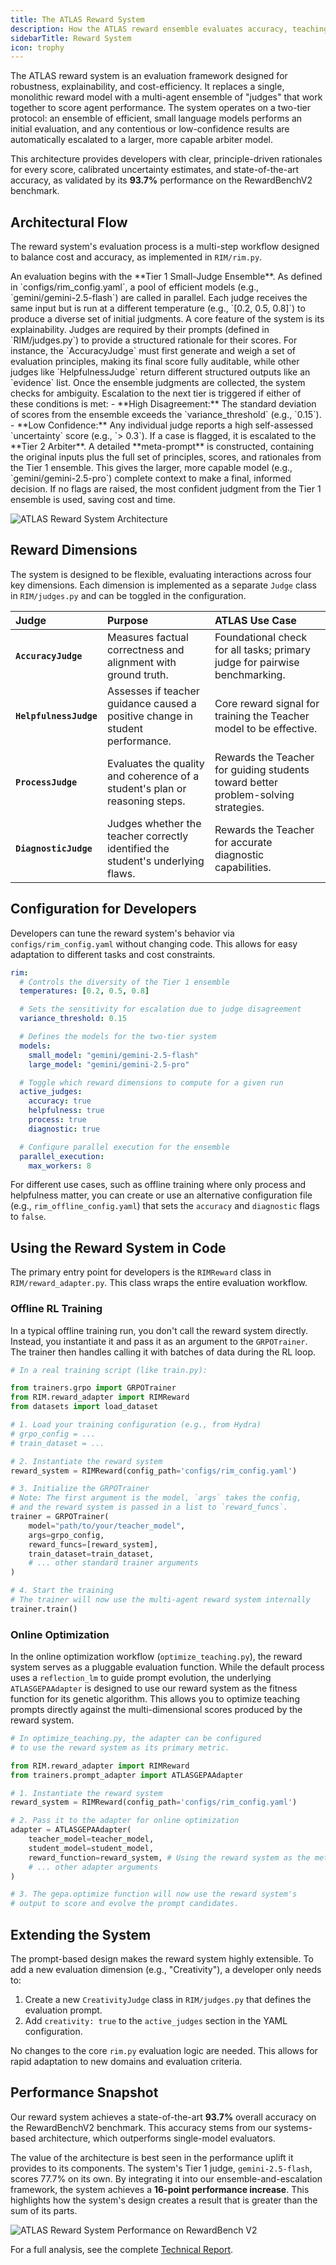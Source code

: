 ```yaml
---
title: The ATLAS Reward System
description: How the ATLAS reward ensemble evaluates accuracy, teaching quality, process, and diagnostics.
sidebarTitle: Reward System
icon: trophy
---
```


The ATLAS reward system is an evaluation framework designed for robustness, explainability, and cost-efficiency. It replaces a single, monolithic reward model with a multi-agent ensemble of "judges" that work together to score agent performance. The system operates on a two-tier protocol: an ensemble of efficient, small language models performs an initial evaluation, and any contentious or low-confidence results are automatically escalated to a larger, more capable arbiter model.

This architecture provides developers with clear, principle-driven rationales for every score, calibrated uncertainty estimates, and state-of-the-art accuracy, as validated by its **93.7%** performance on the RewardBenchV2 benchmark.

## Architectural Flow

The reward system's evaluation process is a multi-step workflow designed to balance cost and accuracy, as implemented in `RIM/rim.py`.

<Steps>
  <Step title="1. Ensemble Evaluation">
    An evaluation begins with the **Tier 1 Small-Judge Ensemble**. As defined in `configs/rim_config.yaml`, a pool of efficient models (e.g., `gemini/gemini-2.5-flash`) are called in parallel. Each judge receives the same input but is run at a different temperature (e.g., `[0.2, 0.5, 0.8]`) to produce a diverse set of initial judgments.
  </Step>

  <Step title="2. Principle-Guided Rationale">
    A core feature of the system is its explainability. Judges are required by their prompts (defined in `RIM/judges.py`) to provide a structured rationale for their scores. For instance, the `AccuracyJudge` must first generate and weigh a set of evaluation principles, making its final score fully auditable, while other judges like `HelpfulnessJudge` return different structured outputs like an `evidence` list.
  </Step>

  <Step title="3. Uncertainty & Disagreement Check">
    Once the ensemble judgments are collected, the system checks for ambiguity. Escalation to the next tier is triggered if either of these conditions is met:
    - **High Disagreement:** The standard deviation of scores from the ensemble exceeds the `variance_threshold` (e.g., `0.15`).
    - **Low Confidence:** Any individual judge reports a high self-assessed `uncertainty` score (e.g., `> 0.3`).
  </Step>

  <Step title="4. Escalation to Arbiter">
    If a case is flagged, it is escalated to the **Tier 2 Arbiter**. A detailed **meta-prompt** is constructed, containing the original inputs plus the full set of principles, scores, and rationales from the Tier 1 ensemble. This gives the larger, more capable model (e.g., `gemini/gemini-2.5-pro`) complete context to make a final, informed decision. If no flags are raised, the most confident judgment from the Tier 1 ensemble is used, saving cost and time.
  </Step>
</Steps>

![ATLAS Reward System Architecture](/images/reward-system-design.png)

## Reward Dimensions

The system is designed to be flexible, evaluating interactions across four key dimensions. Each dimension is implemented as a separate `Judge` class in `RIM/judges.py` and can be toggled in the configuration.

| Judge | Purpose | ATLAS Use Case |
| :--- | :--- | :--- |
| **`AccuracyJudge`** | Measures factual correctness and alignment with ground truth. | Foundational check for all tasks; primary judge for pairwise benchmarking. |
| **`HelpfulnessJudge`** | Assesses if teacher guidance caused a positive change in student performance. | Core reward signal for training the Teacher model to be effective. |
| **`ProcessJudge`** | Evaluates the quality and coherence of a student's plan or reasoning steps. | Rewards the Teacher for guiding students toward better problem-solving strategies. |
| **`DiagnosticJudge`** | Judges whether the teacher correctly identified the student's underlying flaws. | Rewards the Teacher for accurate diagnostic capabilities. |

## Configuration for Developers

Developers can tune the reward system's behavior via `configs/rim_config.yaml` without changing code. This allows for easy adaptation to different tasks and cost constraints.

```yaml title="configs/rim_config.yaml"
rim:
  # Controls the diversity of the Tier 1 ensemble
  temperatures: [0.2, 0.5, 0.8]

  # Sets the sensitivity for escalation due to judge disagreement
  variance_threshold: 0.15

  # Defines the models for the two-tier system
  models:
    small_model: "gemini/gemini-2.5-flash"
    large_model: "gemini/gemini-2.5-pro"

  # Toggle which reward dimensions to compute for a given run
  active_judges:
    accuracy: true
    helpfulness: true
    process: true
    diagnostic: true

  # Configure parallel execution for the ensemble
  parallel_execution:
    max_workers: 8
```
For different use cases, such as offline training where only process and helpfulness matter, you can create or use an alternative configuration file (e.g., `rim_offline_config.yaml`) that sets the `accuracy` and `diagnostic` flags to `false`.

## Using the Reward System in Code

The primary entry point for developers is the `RIMReward` class in `RIM/reward_adapter.py`. This class wraps the entire evaluation workflow.

### Offline RL Training

In a typical offline training run, you don't call the reward system directly. Instead, you instantiate it and pass it as an argument to the `GRPOTrainer`. The trainer then handles calling it with batches of data during the RL loop.

```python
# In a real training script (like train.py):

from trainers.grpo import GRPOTrainer
from RIM.reward_adapter import RIMReward
from datasets import load_dataset

# 1. Load your training configuration (e.g., from Hydra)
# grpo_config = ...
# train_dataset = ...

# 2. Instantiate the reward system
reward_system = RIMReward(config_path='configs/rim_config.yaml')

# 3. Initialize the GRPOTrainer
# Note: The first argument is the model, `args` takes the config,
# and the reward system is passed in a list to `reward_funcs`.
trainer = GRPOTrainer(
    model="path/to/your/teacher_model",
    args=grpo_config,
    reward_funcs=[reward_system],
    train_dataset=train_dataset,
    # ... other standard trainer arguments
)

# 4. Start the training
# The trainer will now use the multi-agent reward system internally
trainer.train()
```

### Online Optimization

In the online optimization workflow (`optimize_teaching.py`), the reward system serves as a pluggable evaluation function. While the default process uses a `reflection_lm` to guide prompt evolution, the underlying `ATLASGEPAAdapter` is designed to use our reward system as the fitness function for its genetic algorithm. This allows you to optimize teaching prompts directly against the multi-dimensional scores produced by the reward system.

```python
# In optimize_teaching.py, the adapter can be configured
# to use the reward system as its primary metric.

from RIM.reward_adapter import RIMReward
from trainers.prompt_adapter import ATLASGEPAAdapter

# 1. Instantiate the reward system
reward_system = RIMReward(config_path='configs/rim_config.yaml')

# 2. Pass it to the adapter for online optimization
adapter = ATLASGEPAAdapter(
    teacher_model=teacher_model,
    student_model=student_model,
    reward_function=reward_system, # Using the reward system as the metric
    # ... other adapter arguments
)

# 3. The gepa.optimize function will now use the reward system's
# output to score and evolve the prompt candidates.
```

## Extending the System

The prompt-based design makes the reward system highly extensible. To add a new evaluation dimension (e.g., "Creativity"), a developer only needs to:
1.  Create a new `CreativityJudge` class in `RIM/judges.py` that defines the evaluation prompt.
2.  Add `creativity: true` to the `active_judges` section in the YAML configuration.

No changes to the core `rim.py` evaluation logic are needed. This allows for rapid adaptation to new domains and evaluation criteria.

## Performance Snapshot

Our reward system achieves a state-of-the-art **93.7%** overall accuracy on the RewardBenchV2 benchmark. This accuracy stems from our systems-based architecture, which outperforms single-model evaluators. 

The value of the architecture is best seen in the performance uplift it provides to its components. The system's Tier 1 judge, `gemini-2.5-flash`, scores 77.7% on its own. By integrating it into our ensemble-and-escalation framework, the system achieves a **16-point performance increase**. This highlights how the system's design creates a result that is greater than the sum of its parts.

![ATLAS Reward System Performance on RewardBench V2](/images/Atlas-reward-system-bench.png)

For a full analysis, see the complete [Technical Report](../REWARD_SYSTEM_TECHNICAL_REPORT).